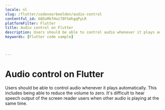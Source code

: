 ```yaml
---
locale: nl
slug: /flutter/codevoorbeelden/audio-control
contentful_id: 68OsMkfHoi78FSmhgqPyLR
platformFilter: Flutter
title: Audio control on Flutter
description: Users should be able to control audio whenever it plays automatically.
keywords: [Flutter code sample]


	
---
```


# Audio control on Flutter

Users should be able to control audio whenever it plays automatically. This includes being able to reduce the volume to zero. It's difficult to hear speech output of the screen reader users when other audio is playing at the same time.

<CodeSample id="media-audio-control" locale="nl" platform="flutter"/>